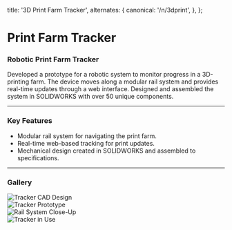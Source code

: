 
  title: '3D Print Farm Tracker',
  alternates: {
    canonical: '/n/3dprint',
  },
};

# Print Farm Tracker

<AnimatedName />

### Robotic Print Farm Tracker

Developed a prototype for a robotic system to monitor progress in a 3D-printing farm. The device moves along a modular rail system and provides real-time updates through a web interface. Designed and assembled the system in SOLIDWORKS with over 50 unique components.

---

### Key Features

- Modular rail system for navigating the print farm.
- Real-time web-based tracking for print updates.
- Mechanical design created in SOLIDWORKS and assembled to specifications.

---

### Gallery
  <div
    style={{
      display: 'grid',
      gridTemplateColumns: '1fr 1fr',
      gridTemplateRows: '1fr 1fr',
      gap: '10px',
      maxWidth: '100%',
      margin: 'auto',
    }}
  >
    <div
      style={{
        width: '100%',
        paddingTop: '100%',
        position: 'relative',
        overflow: 'hidden',
      }}
    >
      <img
        src="/images/image (17).png"
        alt="Tracker CAD Design"
        style={{
          position: 'absolute',
          top: '50%',
          left: '50%',
          width: '100%',
          height: '100%',
          objectFit: 'cover',
          transform: 'translate(-50%, -50%)',
        }}
      />
    </div>
    <div
      style={{
        width: '100%',
        paddingTop: '100%',
        position: 'relative',
        overflow: 'hidden',
      }}
    >
      <img
        src="/images/IMG_2685 (1).jpg"
        alt="Tracker Prototype"
        style={{
          position: 'absolute',
          top: '50%',
          left: '50%',
          width: '100%',
          height: '100%',
          objectFit: 'cover',
          transform: 'translate(-50%, -50%)',
        }}
      />
    </div>
    <div
      style={{
        width: '100%',
        paddingTop: '100%',
        position: 'relative',
        overflow: 'hidden',
      }}
    >
      <img
        src="/images/Attach0.jpg"
        alt="Rail System Close-Up"
        style={{
          position: 'absolute',
          top: '50%',
          left: '50%',
          width: '100%',
          height: '100%',
          objectFit: 'cover',
          transform: 'translate(-50%, -50%)',
        }}
      />
    </div>
    <div
      style={{
        width: '100%',
        paddingTop: '100%',
        position: 'relative',
        overflow: 'hidden',
      }}
    >
      <img
        src="/images/IMG_2753 (1).JPG"
        alt="Tracker in Use"
        style={{
          position: 'absolute',
          top: '50%',
          left: '50%',
          width: '100%',
          height: '100%',
          objectFit: 'cover',
          transform: 'translate(-50%, -50%)',
        }}
      />
    </div>
  </div>
